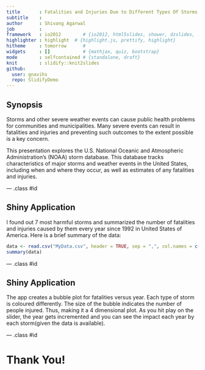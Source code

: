 ```yaml
---
title       : Fatalities and Injuries Due to Different Types Of Storms
subtitle    : 
author      : Shivang Agarwal
job         : 
framework   : io2012        # {io2012, html5slides, shower, dzslides, ...}
highlighter : highlight  # {highlight.js, prettify, highlight}
hitheme     : tomorrow      # 
widgets     : []            # {mathjax, quiz, bootstrap}
mode        : selfcontained # {standalone, draft}
knit        : slidify::knit2slides
github:
  user: gnavihs
  repo: SlidifyDemo
---
```


## Synopsis
Storms and other severe weather events can cause public health problems for communities and municipalities. Many severe events can result in fatalities and injuries and preventing such outcomes to the extent possible is a key concern.

This presentation explores the U.S. National Oceanic and Atmospheric Administration's (NOAA) storm database. This database tracks characteristics of major storms and weather events in the United States, including when and where they occur, as well as estimates of any fatalities and injuries.


--- .class #id 


## Shiny Application

I found out 7 most harmful storms and summarized the number of fatalities and injuries caused by them every year since 1992 in United States of America.
Here is a brief summary of the data:

```r
data <- read.csv("MyData.csv", header = TRUE, sep = ",", col.names = c("Year", "Event Type", "Fatalities", "Injuries"))
summary(data)
```

--- .class #id 

## Shiny Application
The app creates a bubble plot for fatalities versus year. Each type of storm is coloured differently. The size of the bubble indicates the number of people injured. Thus, making it a 4 dimensional plot. As you hit play on the slider, the year gets incremented and you can see the impact each year by each storm(given the data is available).


--- .class #id 

# Thank You!





